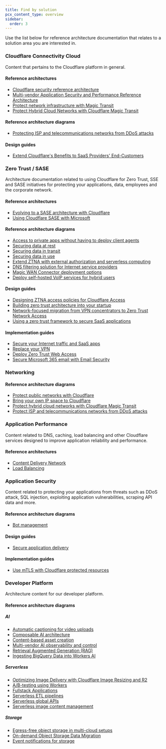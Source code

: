 ```yaml
---
title: Find by solution
pcx_content_type: overview
sidebar:
  order: 3
---
```



Use the list below for reference architecture documentation that relates to a solution area you are interested in.

### Cloudflare Connectivity Cloud

Content that pertains to the Cloudflare platform in general.

#### Reference architectures

- [Cloudflare security reference architecture](/reference-architecture/architectures/security/)
- [Multi-vendor Application Security and Performance Reference Architecture](/reference-architecture/architectures/multi-vendor/)
- [Protect network infrastructure with Magic Transit](/reference-architecture/architectures/magic-transit/)
- [Protect Hybrid Cloud Networks with Cloudflare Magic Transit](/reference-architecture/diagrams/network/protect-hybrid-cloud-networks-with-cloudflare-magic-transit/)

#### Reference architecture diagrams

- [Protecting ISP and telecommunications networks from DDoS attacks](/reference-architecture/diagrams/network/protecting-sp-networks-from-ddos/)

#### Design guides

- [Extend Cloudflare's Benefits to SaaS Providers' End-Customers](/reference-architecture/design-guides/extending-cloudflares-benefits-to-saas-providers-end-customers/)

### Zero Trust / SASE

Architecture documentation related to using Cloudflare for Zero Trust, SSE and SASE initiatives for protecting your applications, data, employees and the corporate network.

#### Reference architectures

- [Evolving to a SASE architecture with Cloudflare](/reference-architecture/architectures/sase/)
- [Using Cloudflare SASE with Microsoft](/reference-architecture/architectures/cloudflare-sase-with-microsoft/)

#### Reference architecture diagrams

- [Access to private apps without having to deploy client agents](/reference-architecture/diagrams/sase/sase-clientless-access-private-dns/)
- [Securing data at rest](/reference-architecture/diagrams/security/securing-data-at-rest/)
- [Securing data in transit](/reference-architecture/diagrams/security/securing-data-in-transit/)
- [Securing data in use](/reference-architecture/diagrams/security/securing-data-in-use/)
- [Extend ZTNA with external authorization and serverless computing](/reference-architecture/diagrams/sase/augment-access-with-serverless/)
- [DNS filtering solution for Internet service providers](/reference-architecture/diagrams/sase/gateway-dns-for-isp/)
- [Magic WAN Connector deployment options](/reference-architecture/diagrams/sase/magic-wan-connector-deployment/)
- [Deploy self-hosted VoIP services for hybrid users](/reference-architecture/diagrams/sase/deploying-self-hosted-voip-services-for-hybrid-users/)

#### Design guides

- [Designing ZTNA access policies for Cloudflare Access](/reference-architecture/design-guides/designing-ztna-access-policies/)
- [Building zero trust architecture into your startup](/reference-architecture/design-guides/zero-trust-for-startups/)
- [Network-focused migration from VPN concentrators to Zero Trust Network Access](/reference-architecture/design-guides/network-vpn-migration/)
- [Using a zero trust framework to secure SaaS applications](/reference-architecture/design-guides/zero-trust-for-saas/)

#### Implementation guides

- [Secure your Internet traffic and SaaS apps](/learning-paths/secure-internet-traffic/concepts/)
- [Replace your VPN](/learning-paths/replace-vpn/concepts/)
- [Deploy Zero Trust Web Access](/learning-paths/zero-trust-web-access/concepts/)
- [Secure Microsoft 365 email with Email Security](/learning-paths/secure-o365-email/concepts/)

### Networking

#### Reference architecture diagrams

- [Protect public networks with Cloudflare](/reference-architecture/diagrams/network/protect-public-networks-with-cloudflare/)
- [Bring your own IP space to Cloudflare](/reference-architecture/diagrams/network/bring-your-own-ip-space-to-cloudflare/)
- [Protect hybrid cloud networks with Cloudflare Magic Transit](/reference-architecture/diagrams/network/protect-hybrid-cloud-networks-with-cloudflare-magic-transit/)
- [Protect ISP and telecommunications networks from DDoS attacks](/reference-architecture/diagrams/network/protecting-sp-networks-from-ddos/)

### Application Performance

Content related to DNS, caching, load balancing and other Cloudflare services designed to improve application reliability and performance.

#### Reference architectures

- [Content Delivery Network](/reference-architecture/architectures/cdn/)
- [Load Balancing](/reference-architecture/architectures/load-balancing/)

### Application Security

Content related to protecting your applications from threats such as DDoS attack, SQL injection, exploiting application vulnerabilities, scraping API data and more.

#### Reference architecture diagrams

- [Bot management](/reference-architecture/diagrams/bots/bot-management/)

#### Design guides

- [Secure application delivery](/reference-architecture/design-guides/secure-application-delivery/)

#### Implementation guides

- [Use mTLS with Cloudflare protected resources](/learning-paths/mtls/concepts/)

### Developer Platform

Architecture content for our developer platform.

#### Reference architecture diagrams

##### AI

- [Automatic captioning for video uploads](/reference-architecture/diagrams/ai/ai-video-caption/)
- [Composable AI architecture](/reference-architecture/diagrams/ai/ai-composable/)
- [Content-based asset creation](/reference-architecture/diagrams/ai/ai-asset-creation/)
- [Multi-vendor AI observability and control](/reference-architecture/diagrams/ai/ai-multivendor-observability-control/)
- [Retrieval Augmented Generation (RAG)](/reference-architecture/diagrams/ai/ai-rag/)
- [Ingesting BigQuery Data into Workers AI](/reference-architecture/diagrams/ai/bigquery-workers-ai/)

##### Serverless

- [Optimizing Image Delivery with Cloudflare Image Resizing and R2](/reference-architecture/diagrams/content-delivery/optimizing-image-delivery-with-cloudflare-image-resizing-and-r2/)
- [A/B-testing using Workers](/reference-architecture/diagrams/serverless/a-b-testing-using-workers/)
- [Fullstack Applications](/reference-architecture/diagrams/serverless/fullstack-application/)
- [Serverless ETL pipelines](/reference-architecture/diagrams/serverless/serverless-etl/)
- [Serverless global APIs](/reference-architecture/diagrams/serverless/serverless-global-apis/)
- [Serverless image content management](/reference-architecture/diagrams/serverless/serverless-image-content-management/)

##### Storage

- [Egress-free object storage in multi-cloud setups](/reference-architecture/diagrams/storage/egress-free-storage-multi-cloud/)
- [On-demand Object Storage Data Migration](/reference-architecture/diagrams/storage/on-demand-object-storage-migration/)
- [Event notifications for storage](/reference-architecture/diagrams/storage/event-notifications-for-storage/)
